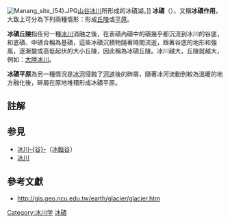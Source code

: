 [[File:Manang_site_(54).JPG|thumb]][[山谷冰川|山谷冰川]]所形成的冰磧湖。]]
'''冰磧'''{{notetag|1={{標音|繁=磧|簡=碛|注音=ㄑㄧˋ|拼音=qì|同音字=器}}}}（{{lang-en|Moraine}}），又稱'''冰磧作用'''，大致上可分為下列兩種情形：形成[[丘陵|丘陵]]或[[平原|平原]]。

'''冰磧丘陵'''指任何一種[[冰川|冰川]]消融之後，在表磧內磧中的磧幾乎都沉流到冰川的谷底，和底磧、中碛合稱為基磧，這些冰磧沉積物隨著時間流逝，跟著谷底的地形和強風，逐漸變成高低起伏的大小丘陵，因此稱為冰磧丘陵。冰川越大，丘陵就越大，例如：[[大陸冰川|大陸冰川]]。

'''冰磧平原'''為另一種情況是[[冰河|冰河]]侵蝕了[[河道|河道]]後的碎屑，隨著冰河流動到較為溫暖的地方融化後，碎屑在原地堆積形成冰磧平原。

==註解==
{{notefoot}}

==参見==

*[[冰川谷|冰川-{谷}-]]（[[冰蝕谷|冰蝕谷]]）
*[[冰川|冰川]]

== 參考文獻 ==
*http://gis.geo.ncu.edu.tw/earth/glacier/glacier.htm{{Wayback|url=http://gis.geo.ncu.edu.tw/earth/glacier/glacier.htm |date=20081219195534 }}

{{Authority control}}
{{冰川}}

[[Category:冰川学|Category:冰川学]]
[[Category:冰磧|]]

{{Geo-term-stub}}